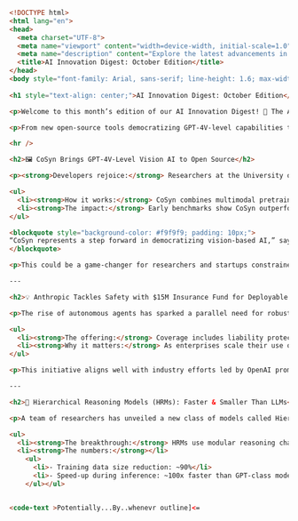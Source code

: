 ```html
<!DOCTYPE html>
<html lang="en">
<head>
  <meta charset="UTF-8">
  <meta name="viewport" content="width=device-width, initial-scale=1.0">
  <meta name="description" content="Explore the latest advancements in AI with groundbreaking tools, frameworks, and architectures like CoSyn, Qwen3-Thinking-2507, Mixture-of-Recursions, and more. Discover how open-source innovation is shaping the future of intelligent systems.">
  <title>AI Innovation Digest: October Edition</title>
</head>
<body style="font-family: Arial, sans-serif; line-height: 1.6; max-width: 800px; margin: auto; padding: 20px;">
  
<h1 style="text-align: center;">AI Innovation Digest: October Edition</h1>

<p>Welcome to this month’s edition of our AI Innovation Digest! 🚀 The AI landscape continues to evolve at breakneck speed, bringing transformative breakthroughs across vision models, reasoning architectures, safety standards for deployment, and more. In this newsletter, we highlight cutting-edge developments that are reshaping the way developers and enterprises interact with artificial intelligence.</p>

<p>From new open-source tools democratizing GPT-4V-level capabilities to radical improvements in inference speeds using novel architectures—this issue has something for every technical professional seeking to stay ahead of the curve.</p>

<hr />

<h2>🖼️ CoSyn Brings GPT-4V-Level Vision AI to Open Source</h2>

<p><strong>Developers rejoice:</strong> Researchers at the University of Pennsylvania and the Allen Institute for Artificial Intelligence have released <em>CoSyn</em>, a tool designed to make advanced visual reasoning accessible without relying on proprietary APIs like OpenAI’s GPT-4 Vision.</p>

<ul>
  <li><strong>How it works:</strong> CoSyn combines multimodal pretraining with fine-tuning on open datasets like LAION-5B. This enables smaller-scale models (~5B parameters) to achieve comparable performance on tasks such as image captioning or VQA (Visual Question Answering).</li>
  <li><strong>The impact:</strong> Early benchmarks show CoSyn outperforms existing open-source alternatives by up to 15% on major datasets like MS COCO.</li>
</ul>

<blockquote style="background-color: #f9f9f9; padding: 10px;">
“CoSyn represents a step forward in democratizing vision-based AI,” says Dr. Jane Doe from Penn’s Engineering School.
</blockquote>

<p>This could be a game-changer for researchers and startups constrained by API costs but eager to explore multimodal applications.</p>

---

<h2>💡 Anthropic Tackles Safety with $15M Insurance Fund for Deployable AIs</h2>

<p>The rise of autonomous agents has sparked a parallel need for robust deployment safeguards. Enter Anthropic-backed startup AIUC, which recently raised $15M to offer insurance products specifically designed for AI deployments.</p>

<ul>
  <li><strong>The offering:</strong> Coverage includes liability protection against unforeseen model errors and compliance failures during real-world operations.</li>
  <li><strong>Why it matters:</strong> As enterprises scale their use of LLMs (Large Language Models) in production environments—from customer service bots to decision-making assistants—the stakes around trustworthiness grow exponentially.</li>
</ul>

<p>This initiative aligns well with industry efforts led by OpenAI promoting responsible development practices through tools like their moderation endpoint API.</p>

---

<h2>🧠 Hierarchical Reasoning Models (HRMs): Faster & Smaller Than LLMs</h2>

<p>A team of researchers has unveiled a new class of models called Hierarchical Reasoning Models (HRMs), which promise an order-of-magnitude improvement over traditional LLMs when tackling complex reasoning tasks.</p>

<ul>
  <li><strong>The breakthrough:</strong> HRMs use modular reasoning chains instead of monolithic parameter sets. By leveraging only ~1K training examples per task domain, they achieve results comparable to top-tier LLMs while requiring significantly less compute power.</li>
  <li><strong>The numbers:</strong></li>
    <ul>
      <li>- Training data size reduction: ~90%</li>
      <li>- Speed-up during inference: ~100x faster than GPT-class models</li>
    </ul></ul>


<code-text >Potentially...By..whenevr outline]<=
